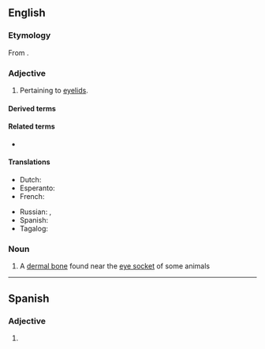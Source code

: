 {{also|palpébral}}
==English==

===Etymology===
From {{bor|en|la|palpebrālis}}.

===Adjective===
{{en-adj|-}}

# Pertaining to [[eyelid]]s.

====Derived terms====
{{der3|en
|acousticopalpebral
|auriculopalpebral
|auropalpebral
|capsulopalpebral
|cochleopalpebral
|interpalpebral
|intrapalpebral
|macropalpebral
|palpebral fissure
|retropalpebral
|subpalpebral
|transpalpebral}}

====Related terms====
* {{l|en|palpebra}}

====Translations====
{{trans-top|pertaining to eyelids}}
* Dutch: {{t+|nl|palpebraal}}
* Esperanto: {{t+|eo|palpebra}}
* French: {{t+|fr|palpébral}}
{{trans-mid}}
* Russian: {{t+|ru|пальпебра́льный|m}}, {{t-check|ru|[[относя́щийся]] [[к]] [[веко|ве́ку]]|m}} {{attention|ru|2=was "[[относящийся]] [[к]] [[веко|веку]]" - assumed sum-of-parts; if an idiom, remove the wikilinks to the individual words. see [[User:Kephir/gadgets/xte#Translation_fixing]]}}
* Spanish: {{t+|es|palpebral}}
* Tagalog: {{t|tl|pantalukap-mata}}
{{trans-bottom}}

===Noun===
{{wikipedia|Palpebral (bone)|lang=en}}
{{en-noun}}

# A [[dermal bone]] found near the [[eye socket]] of some animals

----

==Spanish==

===Adjective===
{{es-adj|pl=palpebrales}}

# {{l|en|palpebral}}
